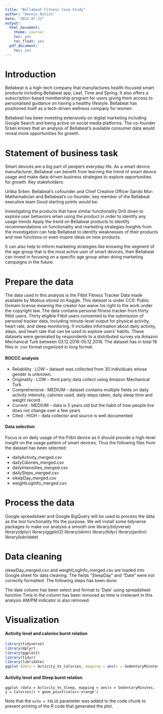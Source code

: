 ---
title: "Bellabeat Fitness Case Study"
author: "Dennis Rotich"
date: "2022-07-22"
output:
  html_document:
    theme: journal
    toc: yes
    toc_float: yes
  pdf_document:
    toc: yes
---
# Introduction

Bellabeat is a high-tech company that manufactures health-focused smart products including Bellabeat app, Leaf, Time and Spring. It also offers a subscription-based membership program for users giving them access to personalised guidance on having a healthy lifestyle. Bellabeat has positioned itself as a tech-driven wellness company for women.

Bellabeat has been investing extensively on digital marketing including Google Search and being active on social media platforms. The co-founder Sršen knows that an analysis of Bellabeat’s available consumer data would reveal more opportunities for growth.

# Statement of business task
Smart devices are a big part of people’s everyday life. As a smart device manufacturer, Bellabeat can benefit from learning the trend of smart device usage and make data-driven business strategies to explore opportunities for growth.
Key stakeholders:

Urška Sršen: Bellabeat’s cofounder and Chief Creative Officer
Sando Mur: Mathematician and Bellabeat’s co-founder; key member of the Bellabeat executive team
Good starting points would be:

Investigating the products that have similar functionality
Drill down to explore user behaviors when using the product in order to identify any usage trends
Apply the trend on Bellabeat products to identify recommendations on functionality and marketing strategies
Insights from the investigation can help Bellabeat to identify weaknesses of their products and new functions or even inspire ideas on new products.

It can also help to inform marketing strategies like knowing the segment of the age group that is the most active user of smart devices, then Bellabeat can invest in focusing on a specific age group when doing marketing campaigns in the future.

# Prepare the data
The data used in this analysis is the Fitbit Fitness Tracker Data made available by Mobius stored on Kaggle.
This dataset is under CC0: Public Domain license meaning the creator has waive his right to the work under the copyright law.
The data contains personal fitness tracker from thirty fitbit users. Thirty eligible Fitbit users consented to the submission of personal tracker data, including minute-level output for physical activity, heart rate, and sleep monitoring. It includes information about daily activity, steps, and heart rate that can be used to explore users’ habits.
These datasets were generated by respondents to a distributed survey via Amazon Mechanical Turk between 03.12.2016-05.12.2016.
The dataset has in total 18 files in .csv format organized in long format.

#### ROCCC analysis

* Reliability : LOW – dataset was collected from 30 individuals whose gender is unknown.
* Originality : LOW – third party data collect using Amazon Mechanical Turk.
* Comprehensive : MEDIUM – dataset contains multiple fields on daily activity intensity, calories used, daily steps taken, daily sleep time and weight record.
* Current : MEDIUM – data is 5 years old but the habit of how people live does not change over a few years
* Cited : HIGH – data collector and source is well documented

#### Data selection
Focus is on daily usage of the Fitbit device as it should provide a high-level insight on the usage pattern of smart devices. Thus the following files from the dataset has been selected:

* dailyActivity_merged.csv
* dailyCalories_merged.csv
* dailyIntensities_merged.csv
* dailySteps_merged.csv
* sleepDay_merged.csv
* weightLogInfo_merged.csv

# Process the data
Google spreadsheet and Google BigQuery will be used to process the data as the tool functionality fits the purpose.
We will install some tidyverse packages to make our analysis a smooth one
library(tidyverse)
library(dplyr)
library(ggplot2)
library(skimr)
library(tidyr)
library(janitor)
library(lubridate)

# Data cleaning
sleepDay_merged.csv and weightLogInfo_merged.csv are loaded into Google sheet for data cleaning. The fields “SleepDay” and “Date” were not correctly formatted. The following steps has been done:

The date column has been select and format to ‘Date’ using spreadsheet function
Time in the column has been removed as time is irrelevant in this analysis
AM/PM indicator is also removed. 

# Visualization
#### Activity level and calories burnt relation


``` {r}
library(tidyverse)
library(dplyr)
library(ggplot2)
library(tidyr)
library(lubridate)
ggplot (data = Activity_Vs_Calories, mapping = aes(x = SedentaryMinutes, y = Calories)) + geom_point(color='orange')
```

#### Activity level and Sleep burnt relation

```
ggplot (data = Activity_Vs_Sleep, mapping = aes(x = SedentaryMinutes, y = Calories)) + geom_point(color='orange')
```


Note that the `echo = FALSE` parameter was added to the code chunk to prevent printing of the R code that generated the plot.
